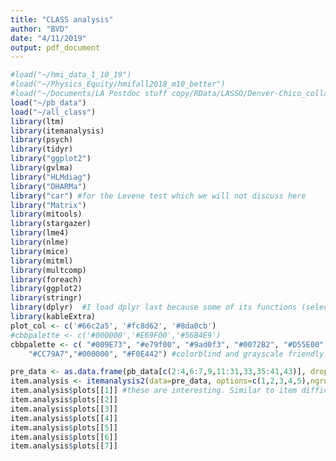 ```yaml
---
title: "CLASS analysis"
author: "BVD"
date: "4/11/2019"
output: pdf_document
---
```


```r
#load("~/hmi_data_1_10_19")
#load("~/Physics_Equity/hmifall2018_m10_better")
#load("~/Documents/LA Postdoc stuff copy/RData/LASSO/Denver-Chico_collaboration/Physics_Equity_new/hmifall2018_m10_better")
load("~/pb_data")
load("~/all_class")
library(ltm)
library(itemanalysis)
library(psych)
library(tidyr)
library("ggplot2")
library(gvlma)
library("HLMdiag")
library("DHARMa")
library("car") #for the Levene test which we will not discuss here
library("Matrix")
library(mitools)
library(stargazer)
library(lme4)
library(nlme)
library(mice)
library(mitml)
library(multcomp)
library(foreach)
library(ggplot2)
library(stringr)
library(dplyr)  #I load dplyr last because some of its functions (select) will be masked by plyr and it is a PITA to debug
library(kableExtra)
plot_col <- c('#66c2a5', '#fc8d62', '#8da0cb')
#cbbpalette <- c('#000000','#E69F00','#56B4E9')
cbbpalette <- c( "#009E73", "#e79f00", "#9ad0f3", "#0072B2", "#D55E00", 
    "#CC79A7","#000000", "#F0E442") #colorblind and grayscale friendly.
```

```r
pre_data <- as.data.frame(pb_data[c(2:4,6:7,9,11:31,33,35:41,43)], drop=false)
item.analysis <- itemanalysis2(data=pre_data, options=c(1,2,3,4,5),ngroup=37,correction=TRUE)
item.analysis$plots[[1]] #these are interesting. Similar to item difficulty plots
item.analysis$plots[[2]]
item.analysis$plots[[3]]
item.analysis$plots[[4]]
item.analysis$plots[[5]]
item.analysis$plots[[6]]
item.analysis$plots[[7]]

```
